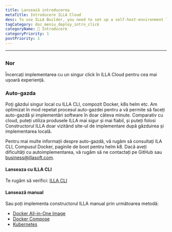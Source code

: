 ```yaml
---
title: Lansează introducerea
metaTitle: Introducere ILLA Cloud
desc: To use ILLA Builder, you need to set up a self-host-environment locally or use ILLA Cloud to skip the build process and quickly use ILLA products.
tagCategory: doc_meniu_deploy_intro_click
categoryName: 👋 Introducere
categoryPriority: 1
postPriority: 1
---
```


* * *

## <h2 hidden>Deploy introduction</h2>

### Nor

Încercați implementarea cu un singur click în ILLA Cloud pentru cea mai ușoară experiență.

### Auto-gazda

Poţi găzdui singur local cu ILLA CLI, compozit Docker, k8s helm etc. Am optimizat în mod repetat procesul auto-gazdei pentru a vă permite să faceți auto-gazdă și implementări software în doar câteva minute. Comparativ cu cloud, puteți utiliza produsele ILLA mai sigur și mai fiabil, și puteți folosi Constructorul ILLA doar vizitând site-ul de implementare după găzduirea și implementarea locală.

Pentru mai multe informații despre auto-gazdă, vă rugăm să consultați ILA CLI, Compusul Docker, paginile de boot pentru helm k8.
Dacă aveți dificultăți cu autoimplementarea, vă rugăm să ne contactați pe GitHub sau business@illasoft.com.

#### Lanseaza cu ILLA CLI

Te rugăm să verifici: [ILLA CLI](https://www.illacloud.com/docs/illa-cli)

#### Lansează manual

Sau poți implementa constructorul ILLA manual prin următoarea metodă:

-   [Docker All-in-One Image](https://github.com/illacloud/deploy-illa-manually/blob/main/docker/README.md)
-   [Docker Compose](https://github.com/illacloud/deploy-illa-manually/blob/main/docker-compose/README.md)
-   [Kubernetes](https://github.com/illacloud/deploy-illa-manually/blob/main/kubernetes/README.md)
